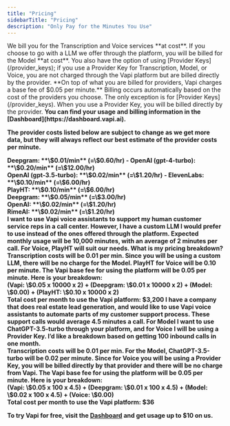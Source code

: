 ```yaml
---
title: "Pricing"
sidebarTitle: "Pricing"
description: "Only Pay for the Minutes You Use"
---
```

<Card title="Voice AI Pricing That's Flexible and Transparent">
We bill you for the Transcription and Voice services **at cost**. If you choose to go with a LLM we offer through the platform, you will be billed for the Model **at cost**. 
<Info>You also have the option of using [Provider Keys](/provider_keys); if you use a Provider Key for Transcription, Model, or Voice, you are not charged through the Vapi platform but are billed directly by the provider.</Info> 
**On top of what you are billed for providers, Vapi charges a base fee of $0.05 per minute.** 
</Card>

<Accordion title="Billing">
Billing occurs automatically based on the cost of the providers you choose. The only exception is for [Provider Keys](/provider_keys). When you use a Provider Key, you will be billed directly by the provider. <b /> You can find your usage and billing information in the [Dashboard](https://dashboard.vapi.ai).
</Accordion>

The provider costs listed below are subject to change as we get more data, but they will always reflect our best estimate of the provider costs per minute. 


<Accordion title="Transcription Provider Estimates">
  <Card title="Transcription Provider">
    Deepgram: **\$0.01/min** (=\$0.60/hr)
  </Card> 
</Accordion>

<Accordion title="Model Provider Estimates">
  <Card title="Model Provider">
    - OpenAI (gpt-4-turbo): **\$0.20/min** (=\$12.00/hr) <br /> OpenAI (gpt-3.5-turbo):
    **\$0.02/min** (=\$1.20/hr)
  </Card>
</Accordion>

<Accordion title="Voice Provider Estimates">
  <Card title="Voice Provider">
    - ElevenLabs: **\$0.10/min** (=\$6.00/hr) <br /> PlayHT: **\$0.10/min** (=\$6.00/hr)
    <br /> Deepgram: **\$0.05/min** (=\$3.00/hr) <br /> OpenAI: **\$0.02/min** (=\$1.20/hr) <br /> RimeAI: **\$0.02/min** (=\$1.20/hr)
  </Card>
</Accordion>
<br />
<Accordion title="Pricing Example 1">
I want to use Vapi voice assistants to support my human customer service reps in a call center. However, I have a custom LLM I would prefer to use instead of the ones offered through the platform. Expected monthly usage will be 10,000 minutes, with an average of 2 minutes per call. For Voice, PlayHT will suit our needs. What is my pricing breakdown? 
<br />
Transcription costs will be 0.01 per min. Since you will be using a custom LLM, there will be no charge for the Model. PlayHT for Voice will be 0.10 per minute. The Vapi base fee for using the platform will be 0.05 per minute. Here is your breakdown: 
<br />
(Vapi: \$0.05 x 10000 x 2) + (Deepgram: \$0.01 x 10000 x 2) + (Model: \$0.00) + (PlayHT: \$0.10 x 10000 x 2) <br /> Total cost per month to use the Vapi platform: $3,200
</Accordion>

<Accordion title="Pricing Example 2">
I have a company that does real estate lead generation, and would like to use Vapi voice assistants to automate parts of my customer support process. These support calls would average 4.5 minutes a call. For Model I want to use ChatGPT-3.5-turbo through your platform, and for Voice I will be using a Provider Key. I’d like a breakdown based on getting 100 inbound calls in one month.  
<br />
Transcription costs will be 0.01 per min. For the Model, ChatGPT-3.5-turbo will be 0.02 per minute. Since for Voice you will be using a Provider Key, you will be billed directly by that provider and there will be no charge from Vapi. The Vapi base fee for using the platform will be 0.05 per minute. Here is your breakdown:  
<br />
(Vapi: \$0.05 x 100 x 4.5) + (Deepgram: \$0.01 x 100 x 4.5) + (Model: \$0.02 x 100 x 4.5) + (Voice: \$0.00) <br /> Total cost per month to use the Vapi platform: $36
</Accordion>

To try Vapi for free, visit the [Dashboard](https://dashboard.vapi.ai) and get usage up to $10 on us. 